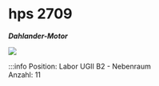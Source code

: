# hps 2709
***Dahlander-Motor***

[![](/image/Labore/B2/Maschinen/hps_2709_min.webp)](/image/Labore/B2/Maschinen/hps_2709.webp)


:::info
Position:   Labor UGII B2 - Nebenraum\
Anzahl:     11